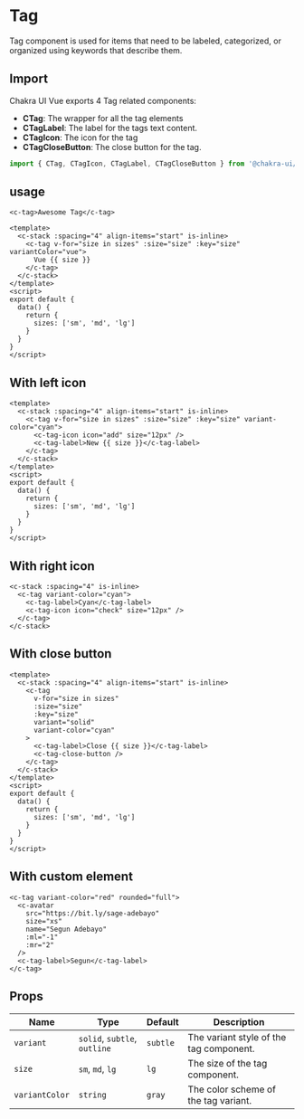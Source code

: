 
<SEO
  title="Tag"
  description="Tag component is used for items that need to be labeled, categorized, or organized using keywords that describe them."
/>

# Tag

Tag component is used for items that need to be labeled, categorized, or organized using keywords that describe them.

<carbon-ad />

## Import

Chakra UI Vue exports 4 Tag related components:

- **CTag**: The wrapper for all the tag elements
- **CTagLabel**: The label for the tags text content.
- **CTagIcon**: The icon for the tag
- **CTagCloseButton**: The close button for the tag.

```js
import { CTag, CTagIcon, CTagLabel, CTagCloseButton } from '@chakra-ui/vue'
```

## usage

```vue live=true
<c-tag>Awesome Tag</c-tag>
```

```vue live=true
<template>
  <c-stack :spacing="4" align-items="start" is-inline>
    <c-tag v-for="size in sizes" :size="size" :key="size" variantColor="vue">
      Vue {{ size }}
    </c-tag>
  </c-stack>
</template>
<script>
export default {
  data() {
    return {
      sizes: ['sm', 'md', 'lg']
    }
  }
}
</script>
```

## With left icon

```vue live=true
<template>
  <c-stack :spacing="4" align-items="start" is-inline>
    <c-tag v-for="size in sizes" :size="size" :key="size" variant-color="cyan">
      <c-tag-icon icon="add" size="12px" />
      <c-tag-label>New {{ size }}</c-tag-label>
    </c-tag>
  </c-stack>
</template>
<script>
export default {
  data() {
    return {
      sizes: ['sm', 'md', 'lg']
    }
  }
}
</script>
```

## With right icon

```vue live=true
<c-stack :spacing="4" is-inline>
  <c-tag variant-color="cyan">
    <c-tag-label>Cyan</c-tag-label>
    <c-tag-icon icon="check" size="12px" />
  </c-tag>
</c-stack>
```

## With close button

```vue live=true
<template>
  <c-stack :spacing="4" align-items="start" is-inline>
    <c-tag
      v-for="size in sizes"
      :size="size"
      :key="size"
      variant="solid"
      variant-color="cyan"
    >
      <c-tag-label>Close {{ size }}</c-tag-label>
      <c-tag-close-button />
    </c-tag>
  </c-stack>
</template>
<script>
export default {
  data() {
    return {
      sizes: ['sm', 'md', 'lg']
    }
  }
}
</script>
```

## With custom element

```vue live=true
<c-tag variant-color="red" rounded="full">
  <c-avatar
    src="https://bit.ly/sage-adebayo"
    size="xs"
    name="Segun Adebayo"
    :ml="-1"
    :mr="2"
  />
  <c-tag-label>Segun</c-tag-label>
</c-tag>
```

## Props

| Name           | Type                         | Default  | Description                             |
| -------------- | ---------------------------- | -------- | --------------------------------------- |
| `variant`      | `solid`, `subtle`, `outline` | `subtle` | The variant style of the tag component. |
| `size`         | `sm`, `md`, `lg`             | `lg`     | The size of the tag component.          |
| `variantColor` | `string`                     | `gray`   | The color scheme of the tag variant.    |

